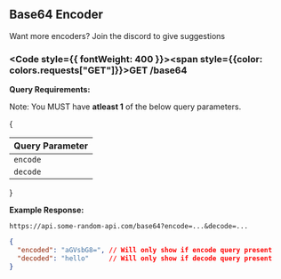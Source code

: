 
## Base64 Encoder

<Callout type="info">Want more encoders? Join the discord to give suggestions</Callout>

### <Code style={{ fontWeight: 400 }}><span style={{color: colors.requests["GET"]}}>GET</span> /base64</Code>

**Query Requirements:**<br/>

<Callout type="info">Note: You MUST have **atleast 1** of the below query parameters.</Callout>

{
<table className="queryParamTable">
  <thead>
    <tr>
      <th>Query Parameter</th>
    </tr>
  </thead>
  <tbody>
    <tr>
      <td>
        <Code>encode</Code>
      </td>
    </tr>
    <tr>
      <td>
        <Code>decode</Code>
      </td>
    </tr>
  </tbody>
</table>
}

**Example Response:**
```url filename="URL"
https://api.some-random-api.com/base64?encode=...&decode=...
```

```json filename="Response"
{
  "encoded": "aGVsbG8=", // Will only show if encode query present
  "decoded": "hello"     // Will only show if decode query present 
}
```